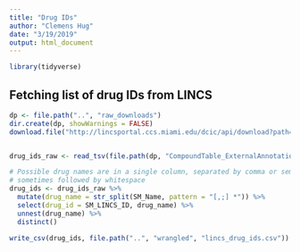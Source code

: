 ```yaml
---
title: "Drug IDs"
author: "Clemens Hug"
date: "3/19/2019"
output: html_document
---
```


```r
library(tidyverse)
```


## Fetching list of drug IDs from LINCS


```r
dp <- file.path("..", "raw_downloads")
dir.create(dp, showWarnings = FALSE)
download.file("http://lincsportal.ccs.miami.edu/dcic/api/download?path=LINCS_Data/Metadata/Small_Molecules/2018_02_20&file=CompoundTable_ExternalAnnotations_LSMIDs.txt", file.path(dp, "CompoundTable_ExternalAnnotations_LSMIDs.txt"))


drug_ids_raw <- read_tsv(file.path(dp, "CompoundTable_ExternalAnnotations_LSMIDs.txt"))

# Possible drug names are in a single column, separated by comma or semicolon
# sometimes followed by whitespace
drug_ids <- drug_ids_raw %>%
  mutate(drug_name = str_split(SM_Name, pattern = "[,;] *")) %>%
  select(drug_id = SM_LINCS_ID, drug_name) %>%
  unnest(drug_name) %>%
  distinct()

write_csv(drug_ids, file.path("..", "wrangled", "lincs_drug_ids.csv"))
```
